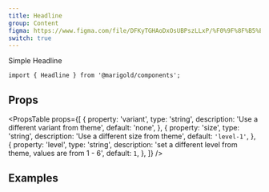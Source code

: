 ```yaml
---
title: Headline
group: Content
figma: https://www.figma.com/file/DFKyTGHAoDxOsUBPszLLxP/%F0%9F%8F%B5%EF%B8%8FMarigold?node-id=899%3A1831
switch: true
---
```


<Preview>
  <Headline>Simple Headline</Headline>
</Preview>

```tsx
import { Headline } from '@marigold/components';
```

## Props

<PropsTable
  props={[
    {
      property: 'variant',
      type: 'string',
      description: 'Use a different variant from theme',
      default: 'none',
    },
    {
      property: 'size',
      type: 'string',
      description: 'Use a different size from theme',
      default: `'level-1'`,
    },
    {
      property: 'level',
      type: 'string',
      description: 'set a different level from theme, values are from 1 - 6',
      default: `1`,
    },
  ]}
/>

## Examples

```tsx preview file=components/Headline/headline.demo.tsx

```
